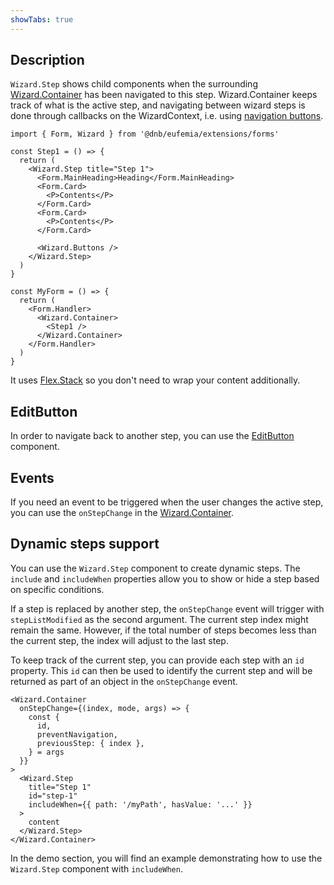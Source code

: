 ```yaml
---
showTabs: true
---
```


## Description

`Wizard.Step` shows child components when the surrounding [Wizard.Container](/uilib/extensions/forms/Wizard/Container/) has been navigated to this step. Wizard.Container keeps track of what is the active step, and navigating between wizard steps is done through callbacks on the WizardContext, i.e. using [navigation buttons](/uilib/extensions/forms/Wizard/Buttons/).

```tsx
import { Form, Wizard } from '@dnb/eufemia/extensions/forms'

const Step1 = () => {
  return (
    <Wizard.Step title="Step 1">
      <Form.MainHeading>Heading</Form.MainHeading>
      <Form.Card>
        <P>Contents</P>
      </Form.Card>
      <Form.Card>
        <P>Contents</P>
      </Form.Card>

      <Wizard.Buttons />
    </Wizard.Step>
  )
}

const MyForm = () => {
  return (
    <Form.Handler>
      <Wizard.Container>
        <Step1 />
      </Wizard.Container>
    </Form.Handler>
  )
}
```

It uses [Flex.Stack](/uilib/layout/flex/stack/) so you don't need to wrap your content additionally.

## EditButton

In order to navigate back to another step, you can use the [EditButton](/uilib/extensions/forms/Wizard/EditButton/) component.

## Events

If you need an event to be triggered when the user changes the active step, you can use the `onStepChange` in the [Wizard.Container](/uilib/extensions/forms/Wizard/Container/).

## Dynamic steps support

You can use the `Wizard.Step` component to create dynamic steps. The `include` and `includeWhen` properties allow you to show or hide a step based on specific conditions.

If a step is replaced by another step, the `onStepChange` event will trigger with `stepListModified` as the second argument. The current step index might remain the same. However, if the total number of steps becomes less than the current step, the index will adjust to the last step.

To keep track of the current step, you can provide each step with an `id` property. This `id` can then be used to identify the current step and will be returned as part of an object in the `onStepChange` event.

```tsx
<Wizard.Container
  onStepChange={(index, mode, args) => {
    const {
      id,
      preventNavigation,
      previousStep: { index },
    } = args
  }}
>
  <Wizard.Step
    title="Step 1"
    id="step-1"
    includeWhen={{ path: '/myPath', hasValue: '...' }}
  >
    content
  </Wizard.Step>
</Wizard.Container>
```

In the demo section, you will find an example demonstrating how to use the `Wizard.Step` component with `includeWhen`.
